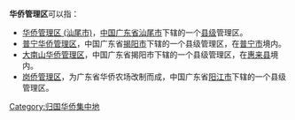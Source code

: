 '''华侨管理区'''可以指：
* [[华侨管理区_(汕尾市)|华侨管理区 (汕尾市)]]，[[中华人民共和国|中国]][[广东省|广东省]][[汕尾市|汕尾市]]下辖的一个[[县级|县级]]管理区。
* [[普宁华侨管理区|普宁华侨管理区]]，中国广东省[[揭阳市|揭阳市]]下辖的一个县级管理区，在[[普宁市|普宁市]]境内。
* [[大南山华侨管理区|大南山华侨管理区]]，中国广东省揭阳市下辖的一个县级管理区，在[[惠来县|惠来县]]境内。
* [[岗侨管理区|岗侨管理区]]，为广东省华侨农场改制而成，中国广东省[[阳江市|阳江市]]下辖的一个县级管理区。
{{disambig|Cat=五字地名消歧义}}

[[Category:归国华侨集中地|Category:归国华侨集中地]]
